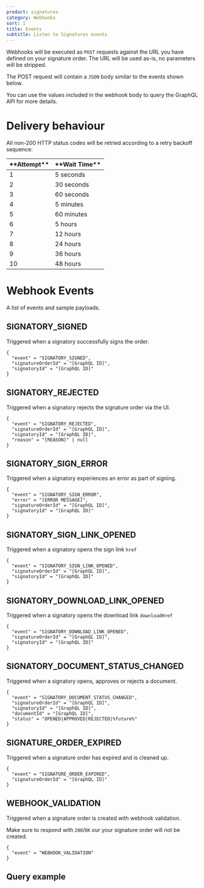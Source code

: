 ```yaml
---
product: signatures
category: Webhooks
sort: 1
title: Events
subtitle: Listen to Signatures events
---
```


Webhooks will be executed as `POST` requests against the URL you have defined on your signature order. The URL will be used as-is, no parameters will be stripped.

The POST request will contain a `JSON` body similar to the events shown below.

You can use the values included in the webhook body to query the GraphQL API for more details.

# Delivery behaviour

All non-200 HTTP status codes will be retried according to a retry backoff sequence:

<table>
  <thead>
    <tr>
      <th>**Attempt**</th>
      <th>**Wait Time**</th>
    </tr>
  </thead>
  <tbody>
    <tr>
      <td>1</td>
      <td>5 seconds</td>
    </tr>
    <tr>
      <td>2</td>
      <td>30 seconds</td>
    </tr>
    <tr>
      <td>3</td>
      <td>60 seconds</td>
    </tr>
    <tr>
      <td>4</td>
      <td>5 minutes</td>
    </tr>
    <tr>
      <td>5</td>
      <td>60 minutes</td>
    </tr>
    <tr>
      <td>6</td>
      <td>5 hours</td>
    </tr>
    <tr>
      <td>7</td>
      <td>12 hours</td>
    </tr>
    <tr>
      <td>8</td>
      <td>24 hours</td>
    </tr>
    <tr>
      <td>9</td>
      <td>36 hours</td>
    </tr>
    <tr>
      <td>10</td>
      <td>48 hours</td>
    </tr>
  </tbody>
</table>

# Webhook Events

A list of events and sample payloads.

## SIGNATORY_SIGNED

Triggered when a signatory successfully signs the order.

```text
{
  "event" = "SIGNATORY_SIGNED",
  "signatureOrderId" = "[GraphQL ID]",
  "signatoryId" = "[GraphQL ID]"
}
```

## SIGNATORY_REJECTED

Triggered when a signatory rejects the signature order via the UI.

```text
{
  "event" = "SIGNATORY_REJECTED",
  "signatureOrderId" = "[GraphQL ID]",
  "signatoryId" = "[GraphQL ID]",
  "reason" = "[REASON]" | null
}
```

## SIGNATORY_SIGN_ERROR

Triggered when a signatory experiences an error as part of signing.

```text
{
  "event" = "SIGNATORY_SIGN_ERROR",
  "error" = "[ERROR MESSAGE]",
  "signatureOrderId" = "[GraphQL ID]",
  "signatoryId" = "[GraphQL ID]"
}
```

## SIGNATORY_SIGN_LINK_OPENED

Triggered when a signatory opens the sign link `href`

```text
{
  "event" = "SIGNATORY_SIGN_LINK_OPENED",
  "signatureOrderId" = "[GraphQL ID]",
  "signatoryId" = "[GraphQL ID]"
}
```

## SIGNATORY_DOWNLOAD_LINK_OPENED

Triggered when a signatory opens the download link `downloadHref`

```text
{
  "event" = "SIGNATORY_DOWNLOAD_LINK_OPENED",
  "signatureOrderId" = "[GraphQL ID]",
  "signatoryId" = "[GraphQL ID]"
}
```

## SIGNATORY_DOCUMENT_STATUS_CHANGED

Triggered when a signatory opens, approves or rejects a document.

```text
{
  "event" = "SIGNATORY_DOCUMENT_STATUS_CHANGED",
  "signatureOrderId" = "[GraphQL ID]",
  "signatoryId" = "[GraphQL ID]",
  "documentId" = "[GraphQL ID]",
  "status" = "OPENED|APPROVED|REJECTED|%future%"
}
```

## SIGNATURE_ORDER_EXPIRED

Triggered when a signature order has expired and is cleaned up.

```text
{
  "event" = "SIGNATURE_ORDER_EXPIRED",
  "signatureOrderId" = "[GraphQL ID]"
}
```

## WEBHOOK_VALIDATION

Triggered when a signature order is created with webhook validation.

Make sure to respond with `200`/`OK` our your signature order will not be created.

```text
{
  "event" = "WEBHOOK_VALIDATION"
}
```

## Query example


<CodeBlock text={signatoryWebhookExample.query.trim()} />
